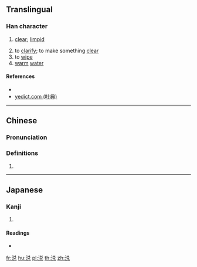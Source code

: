 {{character info/new}}
{{also|涗}}
==Translingual==

===Han character===
{{Han char|rn=85|rad=水|as=07|sn=10|four=|canj=ECRU,XECRU|ids=⿰氵兑}}

# {{lb|zh|of liquid}} [[clear]]; [[limpid]]
# to [[clarify]]; to make something [[clear]]
# to [[wipe]]
# [[warm]] [[water]]

====References====
* {{Han ref|kx=0627.311|hdz=31633.040|uh=6D9A|ud=28058}}
* [http://yedict.com/htm/6D/6D9A.htm yedict.com (叶典)]

----

==Chinese==
{{zh-forms}}

===Pronunciation===
{{zh-pron
|m=shuì
|c=seoi3
|mc=
|oc=y
|ma=
|cat=a,v,n
}}

===Definitions===
{{zh-hanzi}}

# {{rfdef|lang=zh}}

----

==Japanese==

===Kanji===
{{ja-kanji|grade=|rs=水07}}

# {{defn|lang=ja|sort=水07}}

====Readings====
* {{ja-readings|on=[[せい]] (sei), [[せつ]] (setsu), [[せち]] (sechi)|kun=[[ぬるまゆ]] (nurumayu)}}

[[fr:涚]]
[[hu:涚]]
[[pl:涚]]
[[th:涚]]
[[zh:涚]]